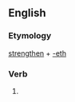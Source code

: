 ==English==

===Etymology===
[[strengthen]] + [[-eth]]

===Verb===
{{infl|en|verb form}}

# {{archaic third-person singular of|strengthen}}